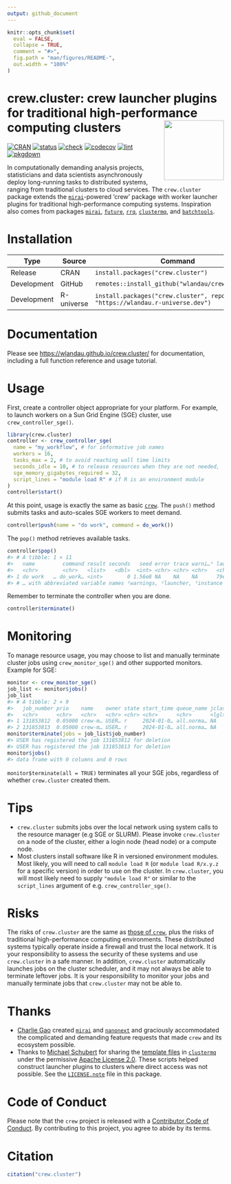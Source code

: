 ```yaml
---
output: github_document
---
```


```r
knitr::opts_chunk$set(
  eval = FALSE,
  collapse = TRUE,
  comment = "#>",
  fig.path = "man/figures/README-",
  out.width = "100%"
)
```

# crew.cluster: crew launcher plugins for traditional high-performance computing clusters <img src='man/figures/logo-readme.png' align="right" height="139"/>

[![CRAN](https://www.r-pkg.org/badges/version/crew.cluster)](https://CRAN.R-project.org/package=crew.cluster)
[![status](https://www.repostatus.org/badges/latest/active.svg)](https://www.repostatus.org/#Active)
[![check](https://github.com/wlandau/crew.cluster/actions/workflows/check.yaml/badge.svg)](https://github.com/wlandau/crew.cluster/actions?query=workflow%3Acheck)
[![codecov](https://codecov.io/gh/wlandau/crew.cluster/branch/main/graph/badge.svg?token=3T5DlLwUVl)](https://app.codecov.io/gh/wlandau/crew.cluster)
[![lint](https://github.com/wlandau/crew.cluster/actions/workflows/lint.yaml/badge.svg)](https://github.com/wlandau/crew.cluster/actions?query=workflow%3Alint)
[![pkgdown](https://github.com/wlandau/crew.cluster/actions/workflows/pkgdown.yaml/badge.svg)](https://github.com/wlandau/crew.cluster/actions?query=workflow%3Apkgdown)

In computationally demanding analysis projects, statisticians and data scientists asynchronously deploy long-running tasks to distributed systems, ranging from traditional clusters to cloud services. The `crew.cluster` package extends the [`mirai`](https://github.com/r-lib/mirai)-powered 'crew' package with worker launcher plugins for traditional high-performance computing systems. Inspiration also comes from packages [`mirai`](https://github.com/r-lib/mirai), [`future`](https://future.futureverse.org/), [`rrq`](https://mrc-ide.github.io/rrq/), [`clustermq`](https://mschubert.github.io/clustermq/), and [`batchtools`](https://batchtools.mlr-org.com).

# Installation

Type | Source | Command
---|---|---
Release | CRAN | `install.packages("crew.cluster")`
Development | GitHub | `remotes::install_github("wlandau/crew.cluster")`
Development | R-universe | `install.packages("crew.cluster", repos = "https://wlandau.r-universe.dev")`

# Documentation

Please see <https://wlandau.github.io/crew.cluster/> for documentation, including a full function reference and usage tutorial.

# Usage

First, create a controller object appropriate for your platform. For example, to launch workers on a Sun Grid Engine (SGE) cluster, use `crew_controller_sge()`.

```r
library(crew.cluster)
controller <- crew_controller_sge(
  name = "my_workflow", # for informative job names
  workers = 16,
  tasks_max = 2, # to avoid reaching wall time limits
  seconds_idle = 10, # to release resources when they are not needed,
  sge_memory_gigabytes_required = 32,
  script_lines = "module load R" # if R is an environment module
)
controller$start()
```

At this point, usage is exactly the same as basic [`crew`](https://wlandau.github.io/crew/). The `push()` method submits tasks and auto-scales SGE workers to meet demand.

```r
controller$push(name = "do work", command = do_work())
```

The `pop()` method retrieves available tasks.

```r
controller$pop()
#> # A tibble: 1 × 11
#>   name         command result seconds   seed error trace warni…¹ launc…² worker insta…³
#>   <chr>        <chr>   <list>   <dbl>  <int> <chr> <chr> <chr>   <chr>    <int> <chr>  
#> 1 do work   … do_work… <int>        0 1.56e8 NA    NA    NA      79e71c…      1 7686b2…
#> # … with abbreviated variable names ¹​warnings, ²​launcher, ³​instance
```

Remember to terminate the controller when you are done.

```r
controller$terminate()
```

# Monitoring

To manage resource usage, you may choose to list and manually terminate cluster jobs using `crew_monitor_sge()` and other supported monitors. Example for SGE:

```r
monitor <- crew_monitor_sge()
job_list <- monitor$jobs()
job_list
#> # A tibble: 2 × 9
#>   job_number prio    name    owner state start_time queue_name jclass_name slots
#>   <chr>      <chr>   <chr>   <chr> <chr> <chr>      <chr>      <lgl>       <chr>
#> 1 131853812  0.05000 crew-m… USER… r     2024-01-0… all.norma… NA          1    
#> 2 131853813  0.05000 crew-m… USER… r     2024-01-0… all.norma… NA          1
monitor$terminate(jobs = job_list$job_number)
#> USER has registered the job 131853812 for deletion
#> USER has registered the job 131853813 for deletion
monitor$jobs()
#> data frame with 0 columns and 0 rows
```

`monitor$terminate(all = TRUE)` terminates all your SGE jobs, regardless of whether `crew.cluster` created them.

# Tips

* `crew.cluster` submits jobs over the local network using system calls to the resource manager (e.g SGE or SLURM). Please invoke `crew.cluster` on a node of the cluster, either a login node (head node) or a compute node.
* Most clusters install software like R in versioned environment modules. Most likely, you will need to call `module load R` (or `module load R/x.y.z` for a specific version) in order to use on the cluster. In `crew.cluster`, you will most likely need to supply `"module load R"` or similar to the `script_lines` argument of e.g. `crew_controller_sge()`.

# Risks

The risks of `crew.cluster` are the same as [those of `crew`](https://wlandau.github.io/crew/#risks), plus the risks of traditional high-performance computing environments. These distributed systems typically operate inside a firewall and trust the local network. It is your responsibility to assess the security of these systems and use `crew.cluster` in a safe manner. In addition, `crew.cluster` automatically launches jobs on the cluster scheduler, and it may not always be able to terminate leftover jobs. It is your responsibility to monitor your jobs and manually terminate jobs that `crew.cluster` may not be able to.

# Thanks

* [Charlie Gao](https://github.com/shikokuchuo) created [`mirai`](https://github.com/r-lib/mirai) and [`nanonext`](https://github.com/r-lib/nanonext) and graciously accommodated the complicated and demanding feature requests that made `crew` and its ecosystem possible.
* Thanks to [Michael Schubert](https://github.com/mschubert) for sharing the [template files](https://github.com/mschubert/clustermq/tree/master/inst) in [`clustermq`](https://github.com/mschubert/clustermq) under the permissive [Apache License 2.0](https://github.com/mschubert/clustermq/blob/master/LICENSE). These scripts helped construct launcher plugins to clusters where direct access was not possible. See the [`LICENSE.note`](https://github.com/wlandau/crew.cluster/blob/main/LICENSE.note) file in this package.

# Code of Conduct

Please note that the `crew` project is released with a [Contributor Code of Conduct](https://github.com/wlandau/crew/blob/main/CODE_OF_CONDUCT.md). By contributing to this project, you agree to abide by its terms.

# Citation

```r
citation("crew.cluster")
```
